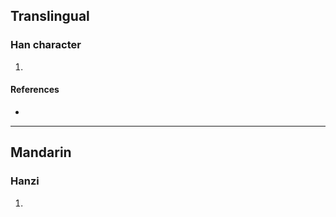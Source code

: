 {{character info/new}}
==Translingual==

===Han character===
{{Han char|rn=96|rad=玉|as=10|sn=14|four=|canj=MGHRB|ids=⿰𤣩師}}

# {{defn|Han|sort=玉10}}

====References====
* {{Han ref|kx=0738.200|dkj=21144|hdz=21131.030|uh=7461|ud=29793}}

----

==Mandarin==

===Hanzi===
{{cmn-hanzi|pin=[[sh]] ([[shi]])|wg=<sup>i</sup>}}

# {{defn|lang=cmn|sort=玉10}}